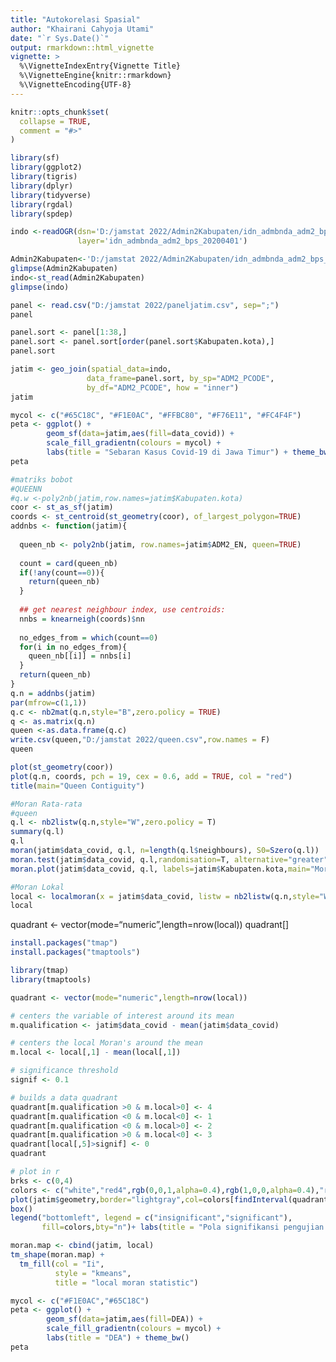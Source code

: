 ---
title: "Autokorelasi Spasial"
author: "Khairani Cahyoja Utami"
date: "`r Sys.Date()`"
output: rmarkdown::html_vignette
vignette: >
  %\VignetteIndexEntry{Vignette Title}
  %\VignetteEngine{knitr::rmarkdown}
  %\VignetteEncoding{UTF-8}
---

```{r setup, include = FALSE}
knitr::opts_chunk$set(
  collapse = TRUE,
  comment = "#>"
)
```

```{r}
library(sf)
library(ggplot2)
library(tigris)
library(dplyr)
library(tidyverse)
library(rgdal)
library(spdep)
```
```{r}
indo <-readOGR(dsn='D:/jamstat 2022/Admin2Kabupaten/idn_admbnda_adm2_bps_20200401.shp',
               layer='idn_admbnda_adm2_bps_20200401')
```
```{r}
Admin2Kabupaten<-'D:/jamstat 2022/Admin2Kabupaten/idn_admbnda_adm2_bps_20200401.shp'
glimpse(Admin2Kabupaten)
indo<-st_read(Admin2Kabupaten)
glimpse(indo)
```
```{r}
panel <- read.csv("D:/jamstat 2022/paneljatim.csv", sep=";")
panel
```

```{r}
panel.sort <- panel[1:38,]
panel.sort <- panel.sort[order(panel.sort$Kabupaten.kota),]
panel.sort
```

```{r}
jatim <- geo_join(spatial_data=indo, 
                 data_frame=panel.sort, by_sp="ADM2_PCODE", 
                 by_df="ADM2_PCODE", how = "inner")
jatim
```
```{r}
mycol <- c("#65C18C", "#F1E0AC", "#FFBC80", "#F76E11", "#FC4F4F")
peta <- ggplot() +
        geom_sf(data=jatim,aes(fill=data_covid)) +
        scale_fill_gradientn(colours = mycol) +
        labs(title = "Sebaran Kasus Covid-19 di Jawa Timur") + theme_bw()
peta
```

```{r}
#matriks bobot
#QUEENN
#q.w <-poly2nb(jatim,row.names=jatim$Kabupaten.kota)
coor <- st_as_sf(jatim)
coords <- st_centroid(st_geometry(coor), of_largest_polygon=TRUE)
addnbs <- function(jatim){
  
  queen_nb <- poly2nb(jatim, row.names=jatim$ADM2_EN, queen=TRUE)
  
  count = card(queen_nb)
  if(!any(count==0)){
    return(queen_nb)
  }
  
  ## get nearest neighbour index, use centroids:
  nnbs = knearneigh(coords)$nn
  
  no_edges_from = which(count==0)
  for(i in no_edges_from){
    queen_nb[[i]] = nnbs[i]
  }
  return(queen_nb)
}
q.n = addnbs(jatim)
par(mfrow=c(1,1))
q.c <- nb2mat(q.n,style="B",zero.policy = TRUE)
q <- as.matrix(q.n)
queen <-as.data.frame(q.c) 
write.csv(queen,"D:/jamstat 2022/queen.csv",row.names = F)
queen
```
```{r}
plot(st_geometry(coor))
plot(q.n, coords, pch = 19, cex = 0.6, add = TRUE, col = "red")
title(main="Queen Contiguity")
```
```{r}
#Moran Rata-rata
#queen
q.l <- nb2listw(q.n,style="W",zero.policy = T)
summary(q.l)
q.l
moran(jatim$data_covid, q.l, n=length(q.l$neighbours), S0=Szero(q.l))
moran.test(jatim$data_covid, q.l,randomisation=T, alternative="greater",zero.policy = TRUE, na.action = na.omit)
moran.plot(jatim$data_covid, q.l, labels=jatim$Kabupaten.kota,main="Moran Plot menggunakan Matriks Queen Contiguity")

```
```{r}
#Moran Lokal
local <- localmoran(x = jatim$data_covid, listw = nb2listw(q.n,style="W"))
local
```
quadrant <- vector(mode="numeric",length=nrow(local))
quadrant[]

```{r}

install.packages("tmap")
install.packages("tmaptools")
```
```{r}
library(tmap)
library(tmaptools)
```
```{r}
quadrant <- vector(mode="numeric",length=nrow(local))

# centers the variable of interest around its mean
m.qualification <- jatim$data_covid - mean(jatim$data_covid)     

# centers the local Moran's around the mean
m.local <- local[,1] - mean(local[,1])    

# significance threshold
signif <- 0.1

# builds a data quadrant
quadrant[m.qualification >0 & m.local>0] <- 4  
quadrant[m.qualification <0 & m.local<0] <- 1      
quadrant[m.qualification <0 & m.local>0] <- 2
quadrant[m.qualification >0 & m.local<0] <- 3
quadrant[local[,5]>signif] <- 0  
quadrant

# plot in r
brks <- c(0,4)
colors <- c("white","red4",rgb(0,0,1,alpha=0.4),rgb(1,0,0,alpha=0.4),"red")
plot(jatim$geometry,border="lightgray",col=colors[findInterval(quadrant,brks,all.inside=FALSE)])
box()
legend("bottomleft", legend = c("insignificant","significant"),
       fill=colors,bty="n")+ labs(title = "Pola signifikansi pengujian LISA")
```
```{r}
moran.map <- cbind(jatim, local)
tm_shape(moran.map) +
  tm_fill(col = "Ii",
          style = "kmeans",
          title = "local moran statistic") 
```

```{r}
mycol <- c("#F1E0AC","#65C18C")
peta <- ggplot() +
        geom_sf(data=jatim,aes(fill=DEA)) +
        scale_fill_gradientn(colours = mycol) +
        labs(title = "DEA") + theme_bw()
peta
```